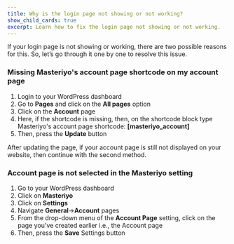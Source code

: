 ```yaml
---
title: Why is the login page not showing or not working?
show_child_cards: true
excerpt: Learn how to fix the login page not showing or not working.
---
```


If your login page is not showing or working, there are two possible reasons for this. So, let’s go through it one by one to resolve this issue.

### Missing Masteriyo's account page shortcode on my account page
1. Login to your WordPress dashboard
2. Go to **Pages** and click on the **All pages** option
3. Click on the **Account** page
4. Here, if the shortcode is missing, then, on the shortcode block type Masteriyo's account page shortcode: **[masteriyo_account]**
5. Then, press the **Update** button

After updating the page, if your account page is still not displayed on your website, then continue with the second method.

### Account page is not selected in the Masteriyo setting

1. Go to your WordPress dashboard
2. Click on **Masteriyo**
3. Click on **Settings**
4. Navigate **General**->**Account** pages
5. From the drop-down menu of the **Account Page** setting, click on the page you've created earlier i.e., the Account page
6. Then, press the **Save** Settings button
